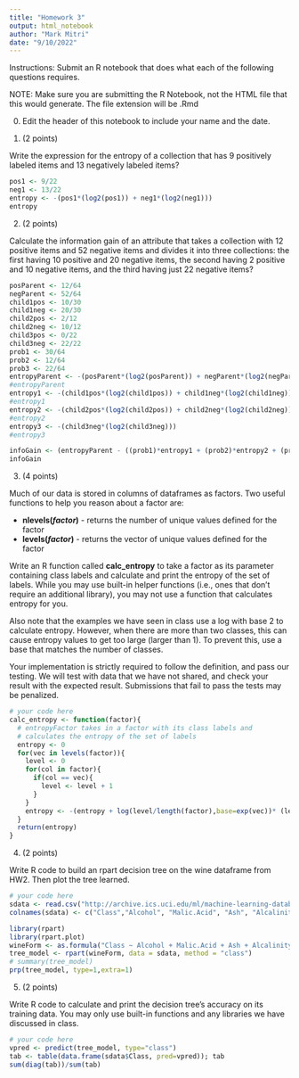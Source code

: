 ---
title: "Homework 3"
output: html_notebook
author: "Mark Mitri"
date: "9/10/2022"
---

Instructions: Submit an R notebook that does what each of the following questions requires.

NOTE: Make sure you are submitting the R Notebook, not the HTML file that this would generate.  The file extension will be .Rmd

0) Edit the header of this notebook to include your name and the date. 

1) (2 points)

Write the expression for the entropy of a collection that has 9 positively labeled items and 13 negatively labeled items?  

```{r}
pos1 <- 9/22
neg1 <- 13/22
entropy <- -(pos1*(log2(pos1)) + neg1*(log2(neg1)))
entropy
```

2)  (2 points)

Calculate the information gain of an attribute that takes a collection with 12 positive items and 52 negative items and divides it into three collections: the first having 10 positive and 20 negative items, the second having 2 positive and 10 negative items, and the third having just 22 negative items? 

```{r}
posParent <- 12/64
negParent <- 52/64
child1pos <- 10/30
child1neg <- 20/30
child2pos <- 2/12
child2neg <- 10/12
child3pos <- 0/22
child3neg <- 22/22
prob1 <- 30/64
prob2 <- 12/64
prob3 <- 22/64
entropyParent <- -(posParent*(log2(posParent)) + negParent*(log2(negParent)))
#entropyParent
entropy1 <- -(child1pos*(log2(child1pos)) + child1neg*(log2(child1neg)))
#entropy1
entropy2 <- -(child2pos*(log2(child2pos)) + child2neg*(log2(child2neg)))
#entropy2
entropy3 <- -(child3neg*(log2(child3neg)))
#entropy3

infoGain <- (entropyParent - ((prob1)*entropy1 + (prob2)*entropy2 + (prob3)*entropy3))
infoGain
```

3)  (4 points)

Much of our data is stored in columns of dataframes as factors.  Two useful functions to help you reason about a factor are:

- **nlevels(*factor*)** - returns the number of unique values defined for the factor
- **levels(*factor*)** - returns the vector of unique values defined for the factor

Write an R function called **calc_entropy** to take a factor as its parameter containing class labels and calculate and print the entropy of the set of labels.  While you may use built-in helper functions (i.e., ones that don't require an additional library), you may not use a function that calculates entropy for you.

Also note that the examples we have seen in class use a log with base 2 to calculate entropy.  However, when there are more than two classes, this can cause entropy values to get too large (larger than 1).  To prevent this, use a base that matches the number of classes.

Your implementation is strictly required to follow the definition, and pass our testing.  We will test with data that we have not shared, and check your result with the expected result. Submissions that fail to pass the tests may be penalized.

```{r}

# your code here
calc_entropy <- function(factor){
  # entropyFactor takes in a factor with its class labels and
  # calculates the entropy of the set of labels
  entropy <- 0
  for(vec in levels(factor)){
    level <- 0
    for(col in factor){
      if(col == vec){
        level <- level + 1
      }
    }
    entropy <- -(entropy + log(level/length(factor),base=exp(vec))* (level/length(factor)))
  }
  return(entropy)
}

```

4) (2 points)

Write R code to build an rpart decision tree on the wine dataframe from HW2.  Then plot the tree learned.

```{r}
# your code here
sdata <- read.csv("http://archive.ics.uci.edu/ml/machine-learning-databases/wine/wine.data", header = FALSE, sep = ",")
colnames(sdata) <- c("Class","Alcohol", "Malic.Acid", "Ash", "Alcalinity.of.Ash", "Magnesium", "Total.Phenols", "Flavanoids", "Nonflavanoid.Phenols", "Proanthocyanins", "Color.Intensity", "Hue", "Diluted.Wines.Measure", "Proline")

library(rpart)
library(rpart.plot)
wineForm <- as.formula("Class ~ Alcohol + Malic.Acid + Ash + Alcalinity.of.Ash + Magnesium + Total.Phenols + Flavanoids + Nonflavanoid.Phenols + Proanthocyanins + Color.Intensity + Hue + Diluted.Wines.Measure + Proline")
tree_model <- rpart(wineForm, data = sdata, method = "class")
# summary(tree_model)
prp(tree_model, type=1,extra=1)
```

5) (2 points)

Write R code to calculate and print the decision tree's accuracy on its training data.  You may only use built-in functions and any libraries we have discussed in class.

```{r}

# your code here
vpred <- predict(tree_model, type="class")
tab <- table(data.frame(sdata$Class, pred=vpred)); tab
sum(diag(tab))/sum(tab)

```
